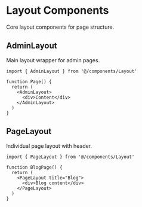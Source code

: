# Layout Components

Core layout components for page structure.

## AdminLayout

Main layout wrapper for admin pages.

```tsx
import { AdminLayout } from '@/components/Layout'

function Page() {
  return (
    <AdminLayout>
      <div>Content</div>
    </AdminLayout>
  )
}
```

## PageLayout

Individual page layout with header.

```tsx
import { PageLayout } from '@/components/Layout'

function BlogPage() {
  return (
    <PageLayout title="Blog">
      <div>Blog content</div>
    </PageLayout>
  )
}
``` 